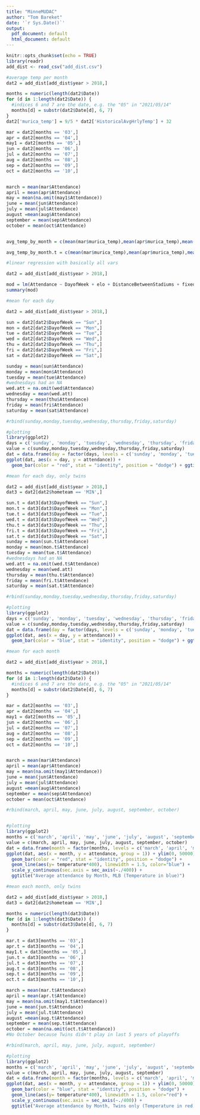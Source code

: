 ---
title: "MinneMUDAC"
author: "Tom Bareket"
date: '`r Sys.Date()`'
output:
  pdf_document: default
  html_document: default
---

```{r setup, include=FALSE}
knitr::opts_chunk$set(echo = TRUE)
library(readr)
add_dist <- read_csv("add_dist.csv")
```

```{r}
#average temp per month
dat2 = add_dist[add_dist$year > 2018,]

months = numeric(length(dat2$Date))
for (d in 1:length(dat2$Date)) {
  #indices 6 and 7 are the date, e.g. the "05" in "2021/05/14"
  months[d] = substr(dat2$Date[d], 6, 7)
}
dat2['murica_temp'] = 9/5 * dat2['HistoricalAvgHrlyTemp'] + 32

mar = dat2[months == '03',]
apr = dat2[months == '04',]
may1 = dat2[months == '05',]
jun = dat2[months == '06',]
jul = dat2[months == '07',]
aug = dat2[months == '08',]
sep = dat2[months == '09',]
oct = dat2[months == '10',]


march = mean(mar$Attendance)
april = mean(apr$Attendance)
may = mean(na.omit(may1$Attendance))
june = mean(jun$Attendance)
july = mean(jul$Attendance)
august =mean(aug$Attendance)
september = mean(sep$Attendance)
october = mean(oct$Attendance)


avg_temp_by_month = c(mean(mar$murica_temp),mean(apr$murica_temp),mean(may1$murica_temp),mean(jun$murica_temp),mean(jul$murica_temp),mean(aug$murica_temp),mean(sep$murica_temp),mean(oct$murica_temp))

avg_temp_by_month.t = c(mean(mar$murica_temp),mean(apr$murica_temp),mean(may1$murica_temp),mean(jun$murica_temp),mean(jul$murica_temp),mean(aug$murica_temp),mean(sep$murica_temp))
```

```{r}
#linear regression with basically all vars

dat2 = add_dist[add_dist$year > 2018,]

mod = lm(Attendance ~ DayofWeek + elo + DistanceBetweenStadiums + fixed_roof + retractable_roof + HistoricalAvgHrlyTemp + DayNight, data = dat2)
summary(mod)
```

```{r}
#mean for each day

dat2 = add_dist[add_dist$year > 2018,]

sun = dat2[dat2$DayofWeek == "Sun",]
mon = dat2[dat2$DayofWeek == "Mon",]
tue = dat2[dat2$DayofWeek == "Tue",]
wed = dat2[dat2$DayofWeek == "Wed",]
thu = dat2[dat2$DayofWeek == "Thu",]
fri = dat2[dat2$DayofWeek == "Fri",]
sat = dat2[dat2$DayofWeek == "Sat",]

sunday = mean(sun$Attendance)
monday = mean(mon$Attendance)
tuesday = mean(tue$Attendance)
#wednesdays had an NA
wed.att = na.omit(wed$Attendance)
wednesday = mean(wed.att)
thursday = mean(thu$Attendance)
friday = mean(fri$Attendance)
saturday = mean(sat$Attendance)

#rbind(sunday,monday,tuesday,wednesday,thursday,friday,saturday)

#plotting
library(ggplot2)
days = c('sunday', 'monday', 'tuesday', 'wednesday', 'thursday', 'friday', 'saturday')
value = c(sunday,monday,tuesday,wednesday,thursday,friday,saturday)
dat = data.frame(day = factor(days, levels = c('sunday', 'monday', 'tuesday', 'wednesday', 'thursday', 'friday', 'saturday')), attendance = value) 
ggplot(dat, aes(x = day, y = attendance)) +
  geom_bar(color = "red", stat = "identity", position = "dodge") + ggtitle("Average attendance by Day, MLB") 
```

```{r}
#mean for each day, only twins

dat2 = add_dist[add_dist$year > 2018,]
dat3 = dat2[dat2$hometeam == 'MIN',]

sun.t = dat3[dat3$DayofWeek == "Sun",]
mon.t = dat3[dat3$DayofWeek == "Mon",]
tue.t = dat3[dat3$DayofWeek == "Tue",]
wed.t = dat3[dat3$DayofWeek == "Wed",]
thu.t = dat3[dat3$DayofWeek == "Thu",]
fri.t = dat3[dat3$DayofWeek == "Fri",]
sat.t = dat3[dat3$DayofWeek == "Sat",]
sunday = mean(sun.t$Attendance)
monday = mean(mon.t$Attendance)
tuesday = mean(tue.t$Attendance)
#wednesdays had an NA
wed.att = na.omit(wed.t$Attendance)
wednesday = mean(wed.att)
thursday = mean(thu.t$Attendance)
friday = mean(fri.t$Attendance)
saturday = mean(sat.t$Attendance)

#rbind(sunday,monday,tuesday,wednesday,thursday,friday,saturday)

#plotting 
library(ggplot2)
days = c('sunday', 'monday', 'tuesday', 'wednesday', 'thursday', 'friday', 'saturday')
value = c(sunday,monday,tuesday,wednesday,thursday,friday,saturday)
dat = data.frame(day = factor(days, levels = c('sunday', 'monday', 'tuesday', 'wednesday', 'thursday', 'friday', 'saturday')), attendance = value) 
ggplot(dat, aes(x = day, y = attendance)) +
  geom_bar(color = "blue", stat = "identity", position = "dodge") + ggtitle("Average attendance by Day, Twins only")
```

```{r}
#mean for each month

dat2 = add_dist[add_dist$year > 2018,]

months = numeric(length(dat2$Date))
for (d in 1:length(dat2$Date)) {
  #indices 6 and 7 are the date, e.g. the "05" in "2021/05/14"
  months[d] = substr(dat2$Date[d], 6, 7)
}

mar = dat2[months == '03',]
apr = dat2[months == '04',]
may1 = dat2[months == '05',]
jun = dat2[months == '06',]
jul = dat2[months == '07',]
aug = dat2[months == '08',]
sep = dat2[months == '09',]
oct = dat2[months == '10',]


march = mean(mar$Attendance)
april = mean(apr$Attendance)
may = mean(na.omit(may1$Attendance))
june = mean(jun$Attendance)
july = mean(jul$Attendance)
august =mean(aug$Attendance)
september = mean(sep$Attendance)
october = mean(oct$Attendance)

#rbind(march, april, may, june, july, august, september, october)


#plotting
library(ggplot2)
months = c('march', 'april', 'may', 'june', 'july', 'august', 'september', 'october')
value = c(march, april, may, june, july, august, september, october)
dat = data.frame(month = factor(months, levels = c('march', 'april', 'may', 'june', 'july', 'august', 'september', 'october')), attendance = value, temperature = avg_temp_by_month)
ggplot(dat, aes(x = month, y = attendance, group = 1)) + ylim(0, 50000) +
  geom_bar(color = "red", stat = "identity", position = "dodge") +
  geom_line(aes(y= temperature*400), linewidth = 1.5, color="blue") +
  scale_y_continuous(sec.axis = sec_axis(~./400)) +
  ggtitle("Average attendance by Month, MLB (Temperature in blue)")
```

```{r}
#mean each month, only twins

dat2 = add_dist[add_dist$year > 2018,]
dat3 = dat2[dat2$hometeam == 'MIN',]

months = numeric(length(dat3$Date))
for (d in 1:length(dat3$Date)) {
  months[d] = substr(dat3$Date[d], 6, 7)
}

mar.t = dat3[months == '03',]
apr.t = dat3[months == '04',]
may1.t = dat3[months == '05',]
jun.t = dat3[months == '06',]
jul.t = dat3[months == '07',]
aug.t = dat3[months == '08',]
sep.t = dat3[months == '09',]
oct.t = dat3[months == '10',]

march = mean(mar.t$Attendance)
april = mean(apr.t$Attendance)
may = mean(na.omit(may1.t$Attendance))
june = mean(jun.t$Attendance)
july = mean(jul.t$Attendance)
august =mean(aug.t$Attendance)
september = mean(sep.t$Attendance)
october = mean(na.omit(oct.t$Attendance))
#No October because Twins didn't play in last 5 years of playoffs

#rbind(march, april, may, june, july, august, september)

#plotting
library(ggplot2)
months = c('march', 'april', 'may', 'june', 'july', 'august', 'september')
value = c(march, april, may, june, july, august, september)
dat = data.frame(month = factor(months, levels = c('march', 'april', 'may', 'june', 'july', 'august', 'september')), attendance = value, temperature = avg_temp_by_month.t)
ggplot(dat, aes(x = month, y = attendance, group = 1)) + ylim(0, 50000) +
  geom_bar(color = "blue", stat = "identity", position = "dodge") +
  geom_line(aes(y= temperature*400), linewidth = 1.5, color="red") +
  scale_y_continuous(sec.axis = sec_axis(~./400)) +
  ggtitle("Average attendance by Month, Twins only (Temperature in red)")
```


